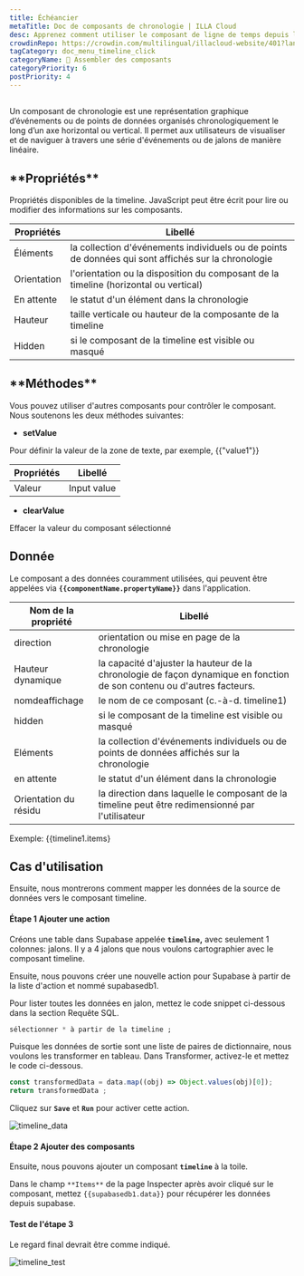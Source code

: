 ```yaml
---
title: Échéancier
metaTitle: Doc de composants de chronologie | ILLA Cloud
desc: Apprenez comment utiliser le composant de ligne de temps depuis le Cloud ILLA
crowdinRepo: https://crowdin.com/multilingual/illacloud-website/401?languages=fr&filter=basic&value=0
tagCategory: doc_menu_timeline_click
categoryName: 🧬 Assembler des composants
categoryPriority: 6
postPriority: 4
---
```


## <h2 hidden>Qu'est-ce que la timeline ?</h2>

Un composant de chronologie est une représentation graphique d’événements ou de points de données organisés chronologiquement le long d’un axe horizontal ou vertical. Il permet aux utilisateurs de visualiser et de naviguer à travers une série d'événements ou de jalons de manière linéaire.

## \***\*Propriétés\*\***

Propriétés disponibles de la timeline. JavaScript peut être écrit pour lire ou modifier des informations sur les composants.

| Propriétés    | Libellé                                                                                             |
| ------------- | --------------------------------------------------------------------------------------------------- |
| Éléments      | la collection d'événements individuels ou de points de données qui sont affichés sur la chronologie |
| Orientation   | l'orientation ou la disposition du composant de la timeline (horizontal ou vertical)                |
| En attente    | le statut d'un élément dans la chronologie                                                          |
| Hauteur       | taille verticale ou hauteur de la composante de la timeline                                         |
| Hidden        | si le composant de la timeline est visible ou masqué                                                |

## \***\*Méthodes\*\***

Vous pouvez utiliser d'autres composants pour contrôler le composant. Nous soutenons les deux méthodes suivantes:

-   **setValue**

Pour définir la valeur de la zone de texte, par exemple, {{"value1"}}

| Propriétés  | Libellé     |
| ----------- | ----------- |
| Valeur      | Input value |

-   **clearValue**

Effacer la valeur du composant sélectionné

## Donnée

Le composant a des données couramment utilisées, qui peuvent être appelées via **`{{componentName.propertyName}}`** dans l'application.

| Nom de la propriété   | Libellé                                                                                                                     |
| --------------------- | --------------------------------------------------------------------------------------------------------------------------- |
| direction             | orientation ou mise en page de la chronologie                                                                               |
| Hauteur dynamique     | la capacité d'ajuster la hauteur de la chronologie de façon dynamique en fonction de son contenu ou d'autres facteurs.      |
| nomdeaffichage        | le nom de ce composant (c.-à-d. timeline1)                                                                                  |
| hidden                | si le composant de la timeline est visible ou masqué                                                                        |
| Eléments              | la collection d'événements individuels ou de points de données affichés sur la chronologie                                  |
| en attente            | le statut d'un élément dans la chronologie                                                                                  |
| Orientation du résidu | la direction dans laquelle le composant de la timeline peut être redimensionné par l'utilisateur                            |

Exemple: {{timeline1.items}

## Cas d'utilisation

Ensuite, nous montrerons comment mapper les données de la source de données vers le composant timeline.

#### Étape 1 Ajouter une action

Créons une table dans Supabase appelée **`timeline`,** avec seulement 1 colonnes: jalons. Il y a 4 jalons que nous voulons cartographier avec le composant timeline.

Ensuite, nous pouvons créer une nouvelle action pour Supabase à partir de la liste d'action et nommé supabasedb1.

Pour lister toutes les données en jalon, mettez le code snippet ci-dessous dans la section Requête SQL.

```sql
sélectionner * à partir de la timeline ;
```

Puisque les données de sortie sont une liste de paires de dictionnaire, nous voulons les transformer en tableau. Dans Transformer, activez-le et mettez le code ci-dessous.

```jsx
const transformedData = data.map((obj) => Object.values(obj)[0]);
return transformedData ;
```

Cliquez sur **`Save`** et **`Run`** pour activer cette action.

![timeline_data](https://cdn.illacloud.com/official-website/img/official-site/components/timeline_data.jpg)

#### Étape 2 Ajouter des composants

Ensuite, nous pouvons ajouter un composant **`timeline`** à la toile.

Dans le champ `**Items**` de la page Inspecter après avoir cliqué sur le composant, mettez `{{supabasedb1.data}}` pour récupérer les données depuis supabase.

#### Test de l'étape 3

Le regard final devrait être comme indiqué.

![timeline_test](https://cdn.illacloud.com/official-website/img/official-site/components/timeline_test.jpg)

